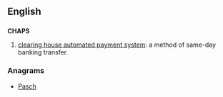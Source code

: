 {{also|chaps}}
==English==
{{wikipedia}}

==={{Acronym}}===
'''CHAPS'''

# {{British}} [[clearing house automated payment system]]: a method of same-day banking transfer.

===Anagrams===
* [[Pasch#English|Pasch]]
